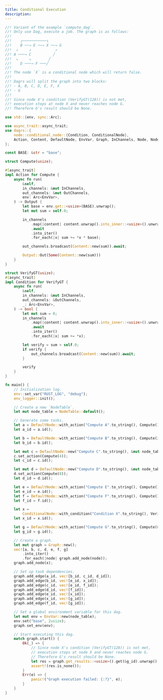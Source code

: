 ```yaml
---
title: Conditional Execution
description:  
---
```


```rust showLineNumbers {}
//! Variant of the example `compute_dag`.
//! Only use Dag, execute a job. The graph is as follows:
//!
//!    ┌───────────↴
//!    B ──→ E ──→ X ──→ G
//!  ↗     ↗           ↗
//! A ───→ C          ╱
//!  ↘     ↘        ╱
//!    D ───→ F ───╱
//!
//! The node `X` is a conditional node which will return false.
//!
//! Dagrs will split the graph into two blocks:     
//! - A, B, C, D, E, F, X
//! - G
//!
//! Since node X's condition (VerifyGT(128)) is not met,
//! execution stops at node X and never reaches node G.
//! Therefore G's result should be None.

use std::{env, sync::Arc};

use async_trait::async_trait;
use dagrs::{
    node::conditional_node::{Condition, ConditionalNode},
    Action, Content, DefaultNode, EnvVar, Graph, InChannels, Node, NodeTable, OutChannels, Output,
};

const BASE: &str = "base";

struct Compute(usize);

#[async_trait]
impl Action for Compute {
    async fn run(
        &self,
        in_channels: &mut InChannels,
        out_channels: &mut OutChannels,
        env: Arc<EnvVar>,
    ) -> Output {
        let base = env.get::<usize>(BASE).unwrap();
        let mut sum = self.0;

        in_channels
            .map(|content| content.unwrap().into_inner::<usize>().unwrap())
            .await
            .into_iter()
            .for_each(|x| sum += *x * base);

        out_channels.broadcast(Content::new(sum)).await;

        Output::Out(Some(Content::new(sum)))
    }
}

struct VerifyGT(usize);
#[async_trait]
impl Condition for VerifyGT {
    async fn run(
        &self,
        in_channels: &mut InChannels,
        out_channels: &OutChannels,
        _: Arc<EnvVar>,
    ) -> bool {
        let mut sum = 0;
        in_channels
            .map(|content| content.unwrap().into_inner::<usize>().unwrap())
            .await
            .into_iter()
            .for_each(|x| sum += *x);

        let verify = sum > self.0;
        if verify {
            out_channels.broadcast(Content::new(sum)).await;
        }

        verify
    }
}

fn main() {
    // Initialization log.
    env::set_var("RUST_LOG", "debug");
    env_logger::init();

    // Create a new `NodeTable`.
    let mut node_table = NodeTable::default();

    // Generate some tasks.
    let a = DefaultNode::with_action("Compute A".to_string(), Compute(1), &mut node_table);
    let a_id = a.id();

    let b = DefaultNode::with_action("Compute B".to_string(), Compute(2), &mut node_table);
    let b_id = b.id();

    let mut c = DefaultNode::new("Compute C".to_string(), &mut node_table);
    c.set_action(Compute(4));
    let c_id = c.id();

    let mut d = DefaultNode::new("Compute D".to_string(), &mut node_table);
    d.set_action(Compute(8));
    let d_id = d.id();

    let e = DefaultNode::with_action("Compute E".to_string(), Compute(16), &mut node_table);
    let e_id = e.id();
    let f = DefaultNode::with_action("Compute F".to_string(), Compute(32), &mut node_table);
    let f_id = f.id();

    let x =
        ConditionalNode::with_condition("Condition X".to_string(), VerifyGT(128), &mut node_table);
    let x_id = x.id();

    let g = DefaultNode::with_action("Compute G".to_string(), Compute(64), &mut node_table);
    let g_id = g.id();

    // Create a graph.
    let mut graph = Graph::new();
    vec![a, b, c, d, e, f, g]
        .into_iter()
        .for_each(|node| graph.add_node(node));
    graph.add_node(x);

    // Set up task dependencies.
    graph.add_edge(a_id, vec![b_id, c_id, d_id]);
    graph.add_edge(b_id, vec![e_id, x_id]);
    graph.add_edge(c_id, vec![e_id, f_id]);
    graph.add_edge(d_id, vec![f_id]);
    graph.add_edge(e_id, vec![x_id]);
    graph.add_edge(x_id, vec![g_id]);
    graph.add_edge(f_id, vec![g_id]);

    // Set a global environment variable for this dag.
    let mut env = EnvVar::new(node_table);
    env.set("base", 2usize);
    graph.set_env(env);

    // Start executing this dag.
    match graph.start() {
        Ok(_) => {
            // Since node X's condition (VerifyGT(128)) is not met,
            // execution stops at node X and never reaches node G.
            // Therefore G's result should be None.
            let res = graph.get_results::<usize>().get(&g_id).unwrap().clone();
            assert!(res.is_none());
        }
        Err(e) => {
            panic!("Graph execution failed: {:?}", e);
        }
    }
}
```
